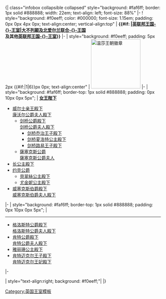 <noinclude>
{{noteTA
|G1=PoliticiansUK
|1=zh-tw:王國;zh-hk:王國;zh-cn:王国
|2=zh-cn:乔治;zh-tw:喬治;zh-hk:佐治;
|3=zh-tw:王室;zh-hk:皇室;
}}
</noinclude>{| class="infobox collapsible collapsed" style="background: #faf6ff; border: 1px solid #888888; width: 22em; text-align: left; font-size: 88%"
|-
! style="background: #f0eeff; color: #000000; font-size: 1.15em; padding: 0px 0px 4px 0px; text-align:center; vertical-align:top" | '''{{#if:{{{commonwealth|}}} |[[英聯邦王國|英联邦王国-{}-王室]]|[[英國王室|大不列颠及北爱尔兰联合-{}-王国]]<br/>及其他[[英聯邦王國|英联邦王国-{}-王室]]}}'''
|-
| style="background: #f0eeff; padding: 5px 2px {{#if:{{{1|}}}|1|6}}px 0px; text-align:center" | [[File:Badge of the House of Windsor.svg|160px|温莎王朝徽章]]
|-
| style="background: #faf6ff; border-top: 1px solid #888888; padding: 0px 10px 0px 5px"; |
'''[[伊丽莎白二世|女王陛下]]'''
* [[威爾斯親王查爾斯|威尔士亲王殿下]]<br/>[[康沃爾公爵夫人卡蜜拉|康沃尔公爵夫人殿下]]
** [[劍橋公爵威廉王子|剑桥公爵殿下]]<br/>[[劍橋公爵夫人凱薩琳|剑桥公爵夫人殿下]]
*** [[喬治王子 (劍橋)|剑桥乔治王子殿下]]
*** [[夏洛特公主 (劍橋)|剑桥夏洛特公主殿下]]
*** [[路易王子 (劍橋)|剑桥路易王子殿下]]
** [[薩塞克斯公爵哈里王子|薩塞克斯公爵]]<br/>[[萨塞克斯公爵夫人梅根|薩塞克斯公爵夫人]]
* [[安妮长公主|长公主殿下]]
* [[約克公爵安德魯王子|约克公爵]]
** [[比亚特丽斯郡主 (约克)|貝翠絲公主殿下]]
** [[尤金妮公主 (布林斯班克夫人)|尤金妮公主殿下]]
* [[威塞克斯伯爵爱德华王子|威塞克斯伯爵殿下]]<br/>[[威塞克斯伯爵夫人蘇菲|威塞克斯伯爵夫人殿下]]
|-
| style="background: #faf6ff; border-top: 1px solid #888888; padding: 0px 10px 0px 5px"; |
----
* [[告羅士打公爵理察王子|格洛斯特公爵殿下]]<br/>[[告羅士打公爵夫人比哲特|格洛斯特公爵夫人殿下]]
* [[肯特公爵愛德華親王|肯特公爵殿下]]<br/>[[嘉芙蓮 (根德公爵夫人)|肯特公爵夫人殿下]]
* [[雅麗珊郡主 (歐志偉爵士夫人)|雅丽珊公主殿下]]
* [[迈克尔王子|肯特迈克尔王子殿下]]<br/>[[根德米高王妃|肯特迈克尔王妃殿下]]
|-
<div class="NavContent" style="display:none;"></div>
| style="text-align:right; background: #f0eeff;"| {{navbar|British Royal Family|mini=1}} 
|}<noinclude>
[[Category:英国王室模板]]
</noinclude>